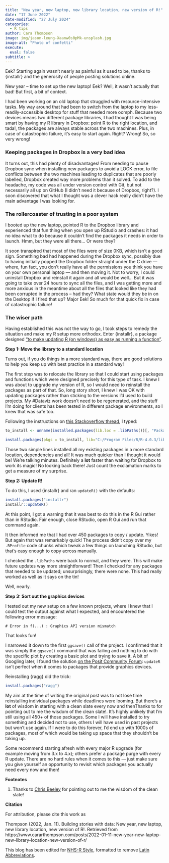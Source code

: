 ```yaml
---
title: "New year, new laptop, new library location, new version of R!"
date: "17 June 2022"
date-modified: "27 July 2024"
categories:
  - R tips
author: Cara Thompson
image: img/jason-leung-Xaanw0s0pMk-unsplash.jpg
image-alt: "Photo of confetti"
execute: 
  eval: false
subtitle: >
---
```


Eek? Starting again wasn’t nearly as painful as it used to be, thanks to {installr} and the generosity of people posting solutions online.

New year – time to set up the new laptop! Eek? Well, it wasn’t actually that bad! But first, a bit of context.

I had been working on an old laptop that struggled with resource-intensive tasks. My way around that had been to switch from the laptop to my less-readily-accessible desktop for stuff that needed more oomph. Because two devices means two different package libraries, I had thought I was being smart by having my R library in Dropbox: point R to the right location, and tada!, the packages are always stable across the two machines. Plus, in case of catastrophic failure, it’s easy to start again. Right? Wrong! So, so very wrong!

### **Keeping packages in Dropbox is a very bad idea**

It turns out, this had plenty of disadvantages! From needing to pause Dropbox sync when installing new packages to avoid a LOCK error, to file conflicts between the two machines leading to duplicates that are poorly labelled, Dropbox created way more problems than it solved. To add to the headache, my code was all under version control with Git, but not necessarily all up on GitHub (I didn’t need it because of Dropbox, right?). I soon discovered that what I thought was a clever hack really didn’t have the main advantage I was looking for.

### **The rollercoaster of trusting in a poor system**

I booted up the new laptop, pointed R to the Dropbox library and experienced that fun thing when you open up RStudio and crashes: it had no idea what to do because it couldn’t find the packages it needs in order to launch. Hmm, but they were all there… Or were they?

It soon transpired that most of the files were of size 0KB, which isn’t a good sign. Something bad had happened during the Dropbox sync, possibly due to having initially popped the Dropbox folder straight under the C drive — where, fun fact, you don’t really have all the permissions you think you have on your own personal laptop — and then moving it. Not to worry, I could uninstall Dropbox and reinstall it again and all would be well… But it was going to take over 24 hours to sync all the files, and I was getting more and more anxious in the meantime about all the files that looked like they had been corrupted in the process – had they? What state would they be in on the Desktop if I fired that up? Major Eek! So much for that quick fix in case of catastrophic failure!

### **The wiser path**

Having established this was not the way to go, I took steps to remedy the situation and make my R setup more orthodox. Enter {installr}, a package designed [“to make updating R (on windows) as easy as running a function”](https://github.com/talgalili/installr).

**Step 1: Move the library to a standard location**

Turns out, if you do things in a more standard way, there are good solutions to help you keep up with best practice in a standard way!

The first step was to relocate the library so that I could start using packages and functions which were designed precisely for this type of task. I knew I was about to upgrade my version of R, so I would need to reinstall the packages as part of that. So, long story short, I knew I was OK with updating packages rather than sticking to the versions I’d used to build projects. My #Dataviz work doesn’t need to be regenerated, and the stuff I’m doing for clients has been tested in different package environments, so I knew that was safe too.

Following the instructions on [this Stackoverflow thread](https://stackoverflow.com/questions/7133394/migrating-r-libraries), I typed:

```r
to_install <- unname(installed.packages(lib.loc = .libPaths())[, "Package"])

install.packages(pkgs = to_install, lib="C:/Program Files/R/R-4.0.3/library")
```

Those two simple lines installed all my existing packages in a more standard location, dependencies and all! It was much quicker than I thought it would be! We’re talking minutes. Definitely a **lot** faster than waiting for Dropbox to work its magic! No looking back there! Just count the exclamation marks to get a measure of my surprise.

**Step 2: Update R!**

To do this, I used {installr} and ran `updateR()` with the defaults:

```r
install.packages("installr")
installr::updateR()
```

At this point, I got a warning that it was best to do this in the R Gui rather than in RStudio. Fair enough, close RStudio, open R Gui and run that command again.

It then informed me that I had over 450 packages to copy / update. Yikes! But again that was remarkably quick! The process didn’t copy over my `.RProfile` code chunks which tweak a few things on launching RStudio, but that’s easy enough to copy across manually.

I checked the `.libPaths` were back to normal, and they were. This will make future updates way more straightforward! Then I checked for any packages that needed to be updated; unsurprisingly, there were none. This had really worked as well as it says on the tin!

Well, nearly.

**Step 3: Sort out the graphics devices**

I tested out my new setup on a few known projects, where I knew that I could test the output against what I expected, and encountered the following error message:

```         
# Error in f(...) : Graphics API version mismatch
```

That looks fun!

I narrowed it down to the first `ggsave()` call of the project. I confirmed that it was simply the `ggsave()` command that was failing and nothing to do with the specific plot by creating a basic plot and trying to save it. A bit of Googling later, I found the solution [on the Posit Community Forum](https://community.rstudio.com/t/graphics-error-since-intalling-r-4-1-0/105275): `updateR` isn’t perfect when it comes to packages that provide graphics devices.

Reinstalling {ragg} did the trick:

```r
install.packages("ragg")
```

My aim at the time of writing the original post was to not lose time reinstalling individual packages while deadlines were looming. But there’s a **lot** of wisdom in starting with a clean slate every now and thenThanks to for pointing out to me the wisdom of the clean slate!. It’s highly unlikely that I’m still using all 450+ of those packages. Some I will have installed to try something and decided not to use, others I will have used in past projects but won’t use again. If I were to do this forever, I’d end up with 1000s of packages, most of which would be taking up space that they shouldn’t be taking up.

Some recommend starting afresh with every major R upgrade (for example moving from 3.x to 4.x); others prefer a package purge with every R update. There are no hard rules when it comes to this — just make sure you give yourself an opportunity to revisit which packages you actually need every now and then!

**Footnotes**

1.  Thanks to [Chris Beeley](https://twitter.com/ChrisBeeley) for pointing out to me the wisdom of the clean slate!

**Citation**

For attribution, please cite this work as

Thompson (2022, Jan. 11). Building stories with data: New year, new laptop, new library location, new version of R!. Retrieved from https://www.cararthompson.com/posts/2022-01-11-new-year-new-laptop-new-library-location-new-version-of-r/

This blog has been edited for [NHS-R Style](https://nhsrway.nhsrcommunity.com/style-guides.html#referencing-r-packages-and-functions-in-text), formatted to remove [Latin Abbreviations](https://nhsrway.nhsrcommunity.com/style-guides.html#avoid-latin-abbreviation).

